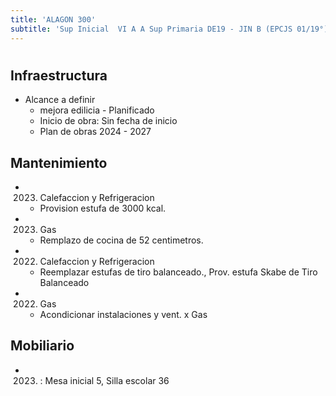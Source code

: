 ```yaml
---
title: 'ALAGON 300'
subtitle: 'Sup Inicial  VI A A Sup Primaria DE19 - JIN B (EPCJS 01/19°) HOMERO MANZI - EPC N° 01 MARIA SILVENTI DE AMATO - ESC. DE MUSICA N° 12'
---
```


#
## Infraestructura

* Alcance a definir 
    + mejora edilicia - Planificado 
    + Inicio de obra: Sin fecha de inicio 
    + Plan de obras 2024 - 2027 






## Mantenimiento

*  (2023) Calefaccion y Refrigeracion 
    + Provision estufa de 3000 kcal.

*  (2023) Gas 
    + Remplazo de cocina de 52 centimetros.

*  (2022) Calefaccion y Refrigeracion 
    + Reemplazar estufas de tiro balanceado., Prov. estufa Skabe de Tiro Balanceado

*  (2022) Gas 
    + Acondicionar instalaciones y vent. x Gas





## Mobiliario

*  (2023) : Mesa inicial 5, Silla escolar 36 



